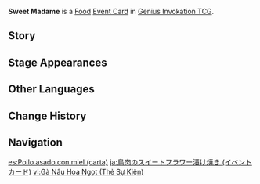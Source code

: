 {{About|the [[Genius Invokation TCG]] Event Card|the [[Food]]|Sweet Madame}}
{{Genius Invokation TCG Infobox
|title     = Sweet Madame
|id        = 333005
|image     = Sweet Madame Event Card.png
|type      = Event Card
|group     = Food
|effect    = Heal target character for 1 HP.
|matching  = 0
|source1   = [[Genius Invokation TCG Starter Deck]]
|source2   = {{Sold By}}
}}
'''Sweet Madame''' is a [[Food Card|Food]] [[Event Card]] in [[Genius Invokation TCG]].

==Story==
{{Description|Perhaps some have never seen a chicken run... But there's no one who hasn't tried a Sweet Madame!|title=Sweet Madame}}

==Stage Appearances==
{{Genius Invokation TCG Stage Appearances}}

==Other Languages==
{{Other Languages|Transclude=Sweet Madame}}

==Change History==
{{Change History|3.3}}

==Navigation==
{{Genius Invokation TCG Navbox|Event Card}}

[[es:Pollo asado con miel (carta)]]
[[ja:鳥肉のスイートフラワー漬け焼き (イベントカード)]]
[[vi:Gà Nấu Hoa Ngọt (Thẻ Sự Kiện)]]
